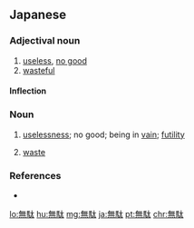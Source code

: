 {{wikipedia|Muda (Japanese term)}}
==Japanese==
{{ja-kanjitab|む|だ|yomi=on}}

===Adjectival noun===
{{ja-adj|infl=な|むだ}}

# [[useless]], [[no good]]
# [[wasteful]]

====Inflection====
{{ja-na|むだ}}

===Noun===
{{ja-noun|むだ}}

# [[uselessness]]; no good; being in [[vain]]; [[futility]]
#: {{ja-usex|'''無駄'''だ。|'''むだ''' だ。|It's '''no good'''.}}
# [[waste]]

===References===
* {{R:Shogakukan}}

[[lo:無駄]]
[[hu:無駄]]
[[mg:無駄]]
[[ja:無駄]]
[[pt:無駄]]
[[chr:無駄]]